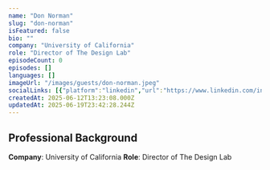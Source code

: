 ```yaml
---
name: "Don Norman"
slug: "don-norman"
isFeatured: false
bio: ""
company: "University of California"
role: "Director of The Design Lab"
episodeCount: 0
episodes: []
languages: []
imageUrl: "/images/guests/don-norman.jpeg"
socialLinks: [{"platform":"linkedin","url":"https://www.linkedin.com/in/donnorman/"}]
createdAt: 2025-06-12T13:23:08.000Z
updatedAt: 2025-06-19T23:42:28.244Z
---
```


## Professional Background

**Company**: University of California
**Role**: Director of The Design Lab
